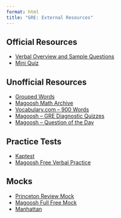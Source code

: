 ```yaml
---
format: html
title: "GRE: External Resources"
---
```


## Official Resources

- [Verbal Overview and Sample Questions](https://www.ets.org/gre/test-takers/general-test/prepare/content/verbal-reasoning.html#accordion-9f58105fc6-item-d0162f9786)
- [Mini Quiz](https://www.ets.org/gre/gre-mini-quiz.html)

## Unofficial Resources

- [Grouped Words](https://thecriticalreader.com/study-guides/gre-verbal/top-gre-words-category/)
- [Magoosh Math Archive](https://magoosh.com/gre/math/)
- [Vocabulary.com -- 900 Words](https://www.vocabulary.com/lists/156644)
- [Magoosh -- GRE Diagnostic Quizzes](https://magoosh.com/gre/gre-diagnostic-quizzes/)
- [Magoosh -- Question of the Day](https://magoosh.com/gre/gre-question-of-the-day/)

## Practice Tests

- [Kaptest](https://www.manhattanprep.com/gre/free-gre-practice-test/)
- [Magoosh Free Verbal Practice](https://magoosh.com/gre/gre-verbal-practice-questions/)

## Mocks

- [Princeton Review Mock](https://www.princetonreview.com/grad/free-gre-practice-test?ceid=tersh-nav-test-prep)
- [Magoosh Full Free Mock](https://gre.magoosh.com/practice_tests/free)
- [Manhattan](https://www.manhattanprep.com/gre/free-gre-practice-test/)


